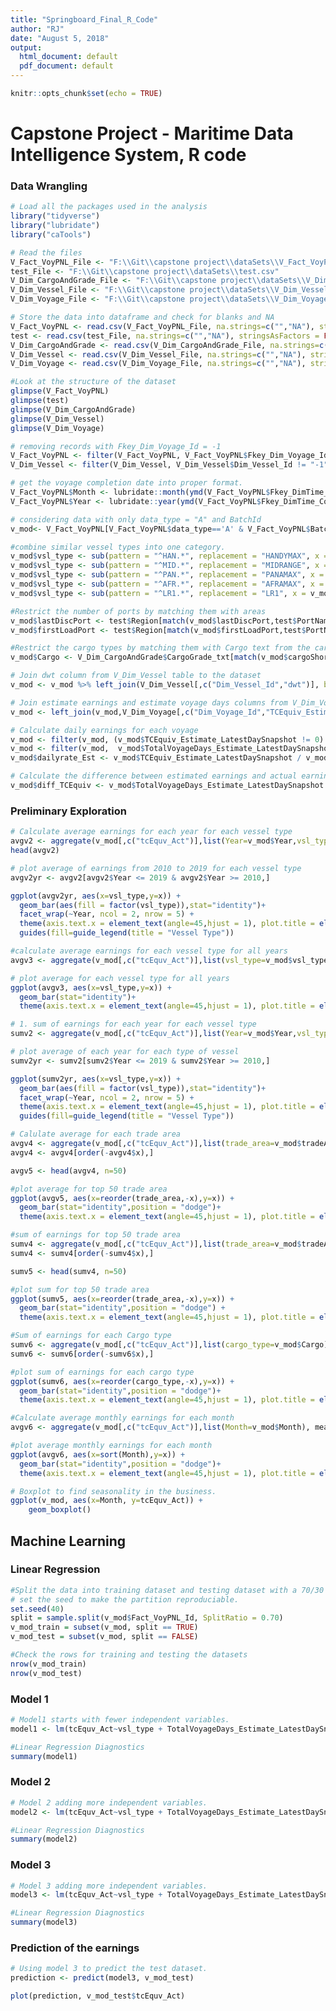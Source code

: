 ```yaml
---
title: "Springboard_Final_R_Code"
author: "RJ"
date: "August 5, 2018"
output:
  html_document: default
  pdf_document: default
---
```


```r
knitr::opts_chunk$set(echo = TRUE)
```

# Capstone Project - Maritime Data Intelligence System, R code

### Data Wrangling
```r
# Load all the packages used in the analysis
library("tidyverse")
library("lubridate")
library("caTools")

# Read the files
V_Fact_VoyPNL_File <- "F:\\Git\\capstone project\\dataSets\\V_Fact_VoyPNL.csv"
test_File <- "F:\\Git\\capstone project\\dataSets\\test.csv"
V_Dim_CargoAndGrade_File <- "F:\\Git\\capstone project\\dataSets\\V_Dim_CargoAndGrade.csv"
V_Dim_Vessel_File <- "F:\\Git\\capstone project\\dataSets\\V_Dim_Vessel.csv"
V_Dim_Voyage_File <- "F:\\Git\\capstone project\\dataSets\\V_Dim_Voyage.csv"

# Store the data into dataframe and check for blanks and NA
V_Fact_VoyPNL <- read.csv(V_Fact_VoyPNL_File, na.strings=c("","NA"), stringsAsFactors = FALSE)
test <- read.csv(test_File, na.strings=c("","NA"), stringsAsFactors = FALSE)
V_Dim_CargoAndGrade <- read.csv(V_Dim_CargoAndGrade_File, na.strings=c("","NA"), stringsAsFactors = FALSE)
V_Dim_Vessel <- read.csv(V_Dim_Vessel_File, na.strings=c("","NA"), stringsAsFactors = FALSE)
V_Dim_Voyage <- read.csv(V_Dim_Voyage_File, na.strings=c("","NA"), stringsAsFactors = FALSE)

```


```r
#Look at the structure of the dataset
glimpse(V_Fact_VoyPNL)
glimpse(test)
glimpse(V_Dim_CargoAndGrade)
glimpse(V_Dim_Vessel)
glimpse(V_Dim_Voyage)
```

```r
# removing records with Fkey_Dim_Voyage_Id = -1
V_Fact_VoyPNL <- filter(V_Fact_VoyPNL, V_Fact_VoyPNL$Fkey_Dim_Voyage_Id != "-1")
V_Dim_Vessel <- filter(V_Dim_Vessel, V_Dim_Vessel$Dim_Vessel_Id != "-1")
```

```r
# get the voyage completion date into proper format.
V_Fact_VoyPNL$Month <- lubridate::month(ymd(V_Fact_VoyPNL$Fkey_DimTime_CompletedGMT),label=TRUE)
V_Fact_VoyPNL$Year <- lubridate::year(ymd(V_Fact_VoyPNL$Fkey_DimTime_CompletedGMT))
```

```r
# considering data with only data_type = "A" and BatchId 
v_mod<- V_Fact_VoyPNL[V_Fact_VoyPNL$data_type=='A' & V_Fact_VoyPNL$BatchId==max(V_Fact_VoyPNL$BatchId),]
```

```r
#combine similar vessel types into one category.
v_mod$vsl_type <- sub(pattern = "^HAN.*", replacement = "HANDYMAX", x = v_mod$vsl_type)
v_mod$vsl_type <- sub(pattern = "^MID.*", replacement = "MIDRANGE", x = v_mod$vsl_type)
v_mod$vsl_type <- sub(pattern = "^PAN.*", replacement = "PANAMAX", x = v_mod$vsl_type)
v_mod$vsl_type <- sub(pattern = "^AFR.*", replacement = "AFRAMAX", x = v_mod$vsl_type)
v_mod$vsl_type <- sub(pattern = "^LR1.*", replacement = "LR1", x = v_mod$vsl_type)
```

```r
#Restrict the number of ports by matching them with areas
v_mod$lastDiscPort <- test$Region[match(v_mod$lastDiscPort,test$PortName)]
v_mod$firstLoadPort <- test$Region[match(v_mod$firstLoadPort,test$PortName)]
```


```r
#Restrict the cargo types by matching them with Cargo text from the cargo table
v_mod$Cargo <- V_Dim_CargoAndGrade$CargoGrade_txt[match(v_mod$cargoShort,V_Dim_CargoAndGrade$Cargo_ShortName)]
```

```r
# Join dwt column from V_Dim_Vessel table to the dataset
v_mod <- v_mod %>% left_join(V_Dim_Vessel[,c("Dim_Vessel_Id","dwt")], by=c("Fkey_Dim_Vessel_Id"="Dim_Vessel_Id"))
```

```r
# Join estimate earnings and estimate voyage days columns from V_Dim_Voyage to the datset
v_mod <- left_join(v_mod,V_Dim_Voyage[,c("Dim_Voyage_Id","TCEquiv_Estimate_LatestDaySnapshot","TotalVoyageDays_Estimate_LatestDaySnapshot")],by = c("Fkey_Dim_Voyage_Id" = "Dim_Voyage_Id"))
```

```r
# Calculate daily earnings for each voyage
v_mod <- filter(v_mod, (v_mod$TCEquiv_Estimate_LatestDaySnapshot != 0) || (v_mod$TotalVoyageDays_Estimate_LatestDaySnapshot != 0))
v_mod <- filter(v_mod,  v_mod$TotalVoyageDays_Estimate_LatestDaySnapshot >= 1)
v_mod$dailyrate_Est <- v_mod$TCEquiv_Estimate_LatestDaySnapshot / v_mod$TotalVoyageDays_Estimate_LatestDaySnapshot
```

```r
# Calculate the difference between estimated earnings and actual earnings
v_mod$diff_TCEquiv <- v_mod$TotalVoyageDays_Estimate_LatestDaySnapshot - v_mod$tcEquv_Act
```

### Preliminary Exploration

```r
# Calculate average earnings for each year for each vessel type
avgv2 <- aggregate(v_mod[,c("tcEquv_Act")],list(Year=v_mod$Year,vsl_type=v_mod$vsl_type), mean)
head(avgv2)

# plot average of earnings from 2010 to 2019 for each vessel type
avgv2yr <- avgv2[avgv2$Year <= 2019 & avgv2$Year >= 2010,]

ggplot(avgv2yr, aes(x=vsl_type,y=x)) +
  geom_bar(aes(fill = factor(vsl_type)),stat="identity")+
  facet_wrap(~Year, ncol = 2, nrow = 5) +
  theme(axis.text.x = element_text(angle=45,hjust = 1), plot.title = element_text(hjust = 0.5)) +     labs(title = "Average earnings vs Vessel type", x = "Vessel type", y = "Average earnings(USD)") +
  guides(fill=guide_legend(title = "Vessel Type"))   
```

```r
#calculate average earnings for each vessel type for all years
avgv3 <- aggregate(v_mod[,c("tcEquv_Act")],list(vsl_type=v_mod$vsl_type), mean)

# plot average for each vessel type for all years
ggplot(avgv3, aes(x=vsl_type,y=x)) +
  geom_bar(stat="identity")+
  theme(axis.text.x = element_text(angle=45,hjust = 1), plot.title = element_text(hjust = 0.5)) +     labs(title = "Average earnings vs Vessel type", x = "Vessel type", y = "Average earnings(USD)") 
```

```r
# 1. sum of earnings for each year for each vessel type
sumv2 <- aggregate(v_mod[,c("tcEquv_Act")],list(Year=v_mod$Year,vsl_type=v_mod$vsl_type), sum)

# plot average of each year for each type of vessel
sumv2yr <- sumv2[sumv2$Year <= 2019 & sumv2$Year >= 2010,]

ggplot(sumv2yr, aes(x=vsl_type,y=x)) +
  geom_bar(aes(fill = factor(vsl_type)),stat="identity")+
  facet_wrap(~Year, ncol = 2, nrow = 5) +
  theme(axis.text.x = element_text(angle=45,hjust = 1), plot.title = element_text(hjust = 0.5)) +     labs(title = "Sum of earnings vs Vessel type", x = "Vessel type", y = "Sum of earnings(USD)") +
  guides(fill=guide_legend(title = "Vessel Type"))  
```

```r
# Calulate average for each trade area
avgv4 <- aggregate(v_mod[,c("tcEquv_Act")],list(trade_area=v_mod$tradeArea), mean)
avgv4 <- avgv4[order(-avgv4$x),]

avgv5 <- head(avgv4, n=50)

#plot average for top 50 trade area
ggplot(avgv5, aes(x=reorder(trade_area,-x),y=x)) +
  geom_bar(stat="identity",position = "dodge")+
  theme(axis.text.x = element_text(angle=45,hjust = 1), plot.title = element_text(hjust = 0.5)) +     labs(title = "Average earnings vs Trade Area", x = "Trade Area", y = "Average earnings(USD)") 
```

```r
#sum of earnings for top 50 trade area
sumv4 <- aggregate(v_mod[,c("tcEquv_Act")],list(trade_area=v_mod$tradeArea), sum)
sumv4 <- sumv4[order(-sumv4$x),]

sumv5 <- head(sumv4, n=50)

#plot sum for top 50 trade area
ggplot(sumv5, aes(x=reorder(trade_area,-x),y=x)) +
  geom_bar(stat="identity",position = "dodge") +
  theme(axis.text.x = element_text(angle=45,hjust = 1), plot.title = element_text(hjust = 0.5)) +     labs(title = "Sum of earnings vs Trade Area", x = "Trade Area", y = "Sum of earnings(USD)") 
```

```r
#Sum of earnings for each Cargo type
sumv6 <- aggregate(v_mod[,c("tcEquv_Act")],list(cargo_type=v_mod$Cargo), sum)
sumv6 <- sumv6[order(-sumv6$x),]

#plot sum of earnings for each cargo type
ggplot(sumv6, aes(x=reorder(cargo_type,-x),y=x)) +
  geom_bar(stat="identity",position = "dodge")+
  theme(axis.text.x = element_text(angle=45,hjust = 1), plot.title = element_text(hjust = 0.5)) +     labs(title = "Sum of earnings vs Cargo type", x = "Cargo type", y = "Sum of earnings(USD)") 
```

```r
#Calculate average monthly earnings for each month
avgv6 <- aggregate(v_mod[,c("tcEquv_Act")],list(Month=v_mod$Month), mean)

#plot average monthly earnings for each month
ggplot(avgv6, aes(x=sort(Month),y=x)) +
  geom_bar(stat="identity",position = "dodge")+
  theme(axis.text.x = element_text(angle=45,hjust = 1), plot.title = element_text(hjust = 0.5)) +     labs(title = "Average earnings vs Month", x = "Month", y = "Average earnings(USD)") 

# Boxplot to find seasonality in the business.
ggplot(v_mod, aes(x=Month, y=tcEquv_Act)) +
    geom_boxplot()
```

## Machine Learning

### Linear Regression 

```r
#Split the data into training dataset and testing dataset with a 70/30 ratio.
# set the seed to make the partition reproduciable.
set.seed(40)
split = sample.split(v_mod$Fact_VoyPNL_Id, SplitRatio = 0.70)
v_mod_train = subset(v_mod, split == TRUE) 
v_mod_test = subset(v_mod, split == FALSE)
```

```r
#Check the rows for training and testing the datasets
nrow(v_mod_train)
nrow(v_mod_test)
```

### Model 1
```r
# Model1 starts with fewer independent variables.
model1 <- lm(tcEquv_Act~vsl_type + TotalVoyageDays_Estimate_LatestDaySnapshot, v_mod_train)

#Linear Regression Diagnostics
summary(model1) 
```

### Model 2
```r
# Model 2 adding more independent variables.
model2 <- lm(tcEquv_Act~vsl_type + TotalVoyageDays_Estimate_LatestDaySnapshot + Cargo + Cargo_Lift_Act, v_mod_train)

#Linear Regression Diagnostics
summary(model2) 
```

### Model 3
```r
# Model 3 adding more independent variables.
model3 <- lm(tcEquv_Act~vsl_type + TotalVoyageDays_Estimate_LatestDaySnapshot + Cargo + Cargo_Lift_Act + Month + lastDiscPort + dwt, v_mod_train)

#Linear Regression Diagnostics
summary(model3) 
```

### Prediction of the earnings
```r
# Using model 3 to predict the test dataset.
prediction <- predict(model3, v_mod_test)

plot(prediction, v_mod_test$tcEquv_Act)
```
